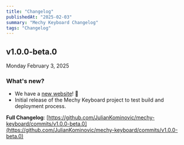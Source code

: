 ```yaml
---
title: "Changelog"
publishedAt: "2025-02-03"
summary: "Mechy Keyboard Changelog"
tags: "Changelog"
---
```


## v1.0.0-beta.0

Monday February 3, 2025

### What's new?

- We have a [new website](https://mechy-keyboard.jkominovic.dev/)! 🎉
- Initial release of the Mechy Keyboard project to test build and deployment process.

**Full Changelog**: [https://github.com/JulianKominovic/mechy-keyboard/commits/v1.0.0-beta.0](https://github.com/JulianKominovic/mechy-keyboard/commits/v1.0.0-beta.0)
